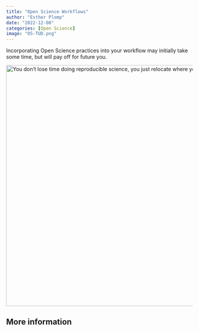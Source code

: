 ```yaml
---
title: "Open Science Workflows"
author: "Esther Plomp"
date: "2022-12-08"
categories: [Open Science]
image: "OS-TUD.png"
---
```


Incorporating Open Science practices into your workflow may initially take some time, but will pay off for future you.

[![You don't lose time doing reproducible science, you just relocate where you spend it.](images/paste-A97AF7F9.png){fig-alt="Two workflows representing a typical research project where reding the analyses around peer review take a lot of time, versus a reproducible research project where these reanalyses will go much faster." width="650"}](https://osf.io/zy2pc)

## 

## More information
